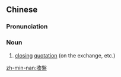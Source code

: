 ==Chinese==
{{zh-forms|s=收盘}}

===Pronunciation===
{{zh-pron
|m=shōupán
|c=sau1 pun4
|mn=siu-pôaⁿ
|cat=n
}}

===Noun===
{{zh-noun}}

# [[closing]] [[quotation]] (on the exchange, etc.)

[[zh-min-nan:收盤]]